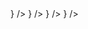  
<Cards>
  <Cards.Card
    title="How to run a mod"
    href="/docs/Running_Mod"
    arrow
    icon={ <svg xmlns="http://www.w3.org/2000/svg" height="24px" viewBox="0 -960 960 960" width="24px" fill="#1b9df5"><path d="M80-240v-480h80v480H80Zm560 0-57-56 144-144H240v-80h487L584-664l56-56 240 240-240 240Z"/></svg>   }
  />
  <Cards.Card
    title="Options Tabs"
    href="/docs/Main_Code_Parts/Options#other-common-options"
    arrow
    icon={ <svg xmlns="http://www.w3.org/2000/svg" height="24px" viewBox="0 -960 960 960" width="24px" fill="#1b9df5"><path d="M280-600v-80h560v80H280Zm0 160v-80h560v80H280Zm0 160v-80h560v80H280ZM160-600q-17 0-28.5-11.5T120-640q0-17 11.5-28.5T160-680q17 0 28.5 11.5T200-640q0 17-11.5 28.5T160-600Zm0 160q-17 0-28.5-11.5T120-480q0-17 11.5-28.5T160-520q17 0 28.5 11.5T200-480q0 17-11.5 28.5T160-440Zm0 160q-17 0-28.5-11.5T120-320q0-17 11.5-28.5T160-360q17 0 28.5 11.5T200-320q0 17-11.5 28.5T160-280Z"/></svg> }
  />
  <Cards.Card
    title="Ticking"
    href="/docs/Main_Code_Parts/Ticking"
    arrow
    icon={ <svg xmlns="http://www.w3.org/2000/svg" height="24px" viewBox="0 -960 960 960" width="24px" fill="#1b9df5"><path d="M401 0q-83 0-156-31.5t-127.5-86Q63-172 31.5-245T0-400q0-83 31.5-156t86-127.5Q172-738 245-769.5T401-801q10 0 19.5.5T440-799v80q-10-1-19.5-1.5T401-721q-134 0-227.5 93.5T80-400q0 133 93.5 226.5T401-80q133 0 226.5-93.5T721-400h80q0 82-31.5 155t-86 127.5q-54.5 54.5-127 86T401 0Zm131-212L360-384v-216h80v184l148 148-56 56Zm342-268q-23-142-120-246.5T520-866v-82q171 37 290.5 165T955-480h-81Zm-163 0q-19-75-69.5-132T520-698v-85q103 32 177 113.5T793-480h-82Z"/></svg> }
  />
  <Cards.Card
    title="Issues"
    href="/docs/Main_Code_Parts/Problems"
    arrow
    icon= {<svg xmlns="http://www.w3.org/2000/svg" height="24px" viewBox="0 -960 960 960" width="24px" fill="#1b9df5"><path d="M480-200q66 0 113-47t47-113v-160q0-66-47-113t-113-47q-66 0-113 47t-47 113v160q0 66 47 113t113 47Zm-80-120h160v-80H400v80Zm0-160h160v-80H400v80Zm80 40Zm0 320q-65 0-120.5-32T272-240H160v-80h84q-3-20-3.5-40t-.5-40h-80v-80h80q0-20 .5-40t3.5-40h-84v-80h112q14-23 31.5-43t40.5-35l-64-66 56-56 86 86q28-9 57-9t57 9l88-86 56 56-66 66q23 15 41.5 34.5T688-640h112v80h-84q3 20 3.5 40t.5 40h80v80h-80q0 20-.5 40t-3.5 40h84v80H688q-32 56-87.5 88T480-120Z"/></svg>}
  />
</Cards>
